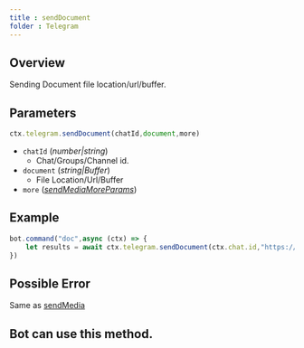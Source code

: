 ```yaml
--- 
title : sendDocument
folder : Telegram 
--- 
```

## Overview 
Sending Document file location/url/buffer. 
## Parameters 
```ts  
ctx.telegram.sendDocument(chatId,document,more)
```
- `chatId` (_number|string_) 
    - Chat/Groups/Channel id. 
- `document` (_string|Buffer_) 
    - File Location/Url/Buffer 
- `more` (_[sendMediaMoreParams](/en/telegram/media/SendMedia#parameters)_)
## Example 
```ts:index.ts {2} showLineNumber 
bot.command("doc",async (ctx) => {
    let results = await ctx.telegram.sendDocument(ctx.chat.id,"https://tgsnake.js.org/images/tgsnake.jpg")
})
```
## Possible Error 
Same as [sendMedia](/en/telegram/media/SendMedia#possibleerror)
## Bot can use this method.